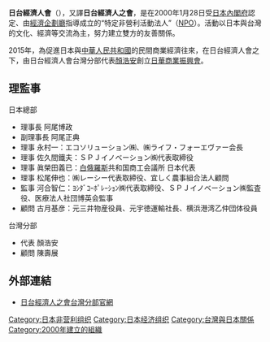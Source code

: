 {{japanese|japanese=日台経済人の会 |kana=にったいけいざいじんのかい |romaji=Nittai keizaijin no kai}}

'''日台經濟人會'''（{{lang-ja|日台経済人の会}}），又譯'''日台經濟人之會'''，是在2000年1月28日受[[日本|日本]][[內閣府|內閣府]]認定、由[[經濟企劃廳|經濟企劃廳]]指導成立的“特定非營利活動法人”（[[NPO|NPO]]）。活動以日本與台灣的文化、經濟等交流為主，努力建立雙方的友善關係。

2015年，為促進日本與[[中華人民共和國|中華人民共和國]]的民間商業經濟往來，在日台經濟人會之下，由日台經濟人會台灣分部代表[[顏浩安|顏浩安]]創立[[日華商業振興會|日華商業振興會]]。

==理監事==
;日本總部
* 理事長 阿尾博政	
* 副理事長 阿尾正典	
* 理事 永村一：エコソリューション㈱、㈱ライフ・フォーエヴァー会長
* 理事 佐久間鐵夫：ＳＰＪイノベーション㈱代表取締役
* 理事 眞榮田義已：[[白俄羅斯|白俄羅斯]]共和国商工会議所 日本代表
* 理事 松尾伸也：㈱レーシー代表取締役、宜しく農事組合法人顧問
* 監事 河合智仁：ﾖｼﾀﾞｺｰﾎﾟﾚｰｼｮﾝ㈱代表取締役、ＳＰＪイノベーション㈱監査役、医療法人社団博英会監事
* 顧問 古月基彦：元三井物産役員、元宇徳運輸社長、横浜港湾乙仲団体役員

;台灣分部
*代表 顏浩安
*顧問 陳壽展

==外部連結==
*[https://web.archive.org/web/20150531012104/http://www.npontegroup.com/ 日台經濟人之會台灣分部官網]

[[Category:日本非营利组织|Category:日本非营利组织]]
[[Category:日本经济组织|Category:日本经济组织]]
[[Category:台灣與日本關係|Category:台灣與日本關係]]
[[Category:2000年建立的組織|Category:2000年建立的組織]]